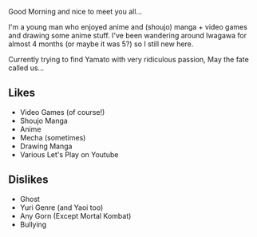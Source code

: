 Good Morning and nice to meet you all...

I'm a young man who enjoyed anime and (shoujo) manga + video games and drawing some anime stuff. I've been wandering around Iwagawa for almost 4 months (or maybe it was 5?) so I still new here.

Currently trying to find Yamato with very ridiculous passion, May the fate called us...

== Likes ==
* Video Games (of course!)
* Shoujo Manga
* Anime
* Mecha (sometimes)
* Drawing Manga
* Various Let's Play on Youtube

== Dislikes ==
* Ghost
* Yuri Genre (and Yaoi too)
* Any Gorn (Except Mortal Kombat)
* Bullying